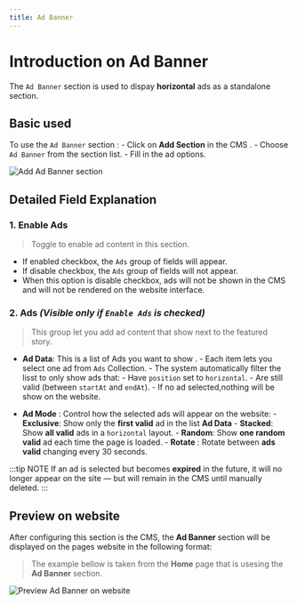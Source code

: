 ```yaml
---
title: Ad Banner
---
```


# Introduction on Ad Banner

The `Ad Banner` section is used to dispay **horizontal** ads as a standalone section.

## Basic used

To use the `Ad Banner` section : - Click on **Add Section** in the CMS . - Choose `Ad Banner` from the section list. - Fill in the ad options.

![Add Ad Banner section](https://wvn.hcm.ss.bfcplatform.vn/uploads/add-ad-banner.png)

## Detailed Field Explanation

### 1. Enable Ads

> Toggle to enable ad content in this section.

- If enabled checkbox, the `Ads` group of fields will appear.
- If disable checkbox, the `Ads` group of fields will not appear.
- When this option is disable checkbox, ads will not be shown in the CMS and will not be rendered on the website interface.

### 2. Ads _(Visible only if `Enable Ads` is checked)_

> This group let you add ad content that show next to the featured story.

- **Ad Data**:
  This is a list of Ads you want to show . - Each item lets you select one ad from `Ads` Collection. - The system automatically filter the lisst to only show ads that: - Have `position` set to `horizontal`. - Are still valid (between `startAt` and `endAt`). - If no ad selected,nothing will be show on the website.

- **Ad Mode** :
  Control how the selected ads will appear on the website: - **Exclusive**: Show only the **first valid** ad in the list **Ad Data** - **Stacked**: Show **all valid** ads in a `horizontal` layout. - **Random**: Show **one random valid** ad each time the page is loaded. - **Rotate** : Rotate between **ads valid** changing every 30 seconds.

:::tip NOTE
If an ad is selected but becomes **expired** in the future, it will no longer appear on the site — but will remain in the CMS until manually deleted.
:::

## Preview on website

After configuring this section is the CMS, the **Ad Banner** section will be displayed on the pages website in the following format:

> The example bellow is taken from the **Home** page that is usesing the **Ad Banner** section.

![Preview Ad Banner on website](https://wvn.hcm.ss.bfcplatform.vn/uploads/preview-ad-banner-cms.png)
